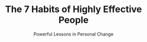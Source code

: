 ---
title: "The 7 Habits of Highly Effective People"
subtitle: "Powerful Lessons in Personal Change"
creator: "Stephen R. Covey"
categories: ["books"]
featuredImage: "../src/assets/images/item/books/DSC02874-5.png"
views: ["../src/assets/images/item/books/DSC02874-5.png"]
audio:
    - "/audio/box3/susan-tpn2.mp3"
nextItem: ["secretstoexceptionalliving"]
---
